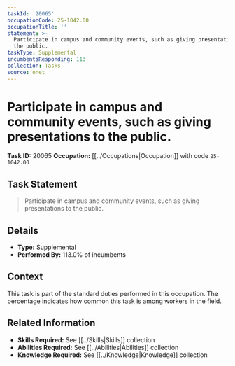 ```yaml
---
taskId: '20065'
occupationCode: 25-1042.00
occupationTitle: ''
statement: >-
  Participate in campus and community events, such as giving presentations to
  the public.
taskType: Supplemental
incumbentsResponding: 113
collection: Tasks
source: onet
---
```

# Participate in campus and community events, such as giving presentations to the public.

**Task ID:** 20065
**Occupation:** [[../Occupations|Occupation]] with code `25-1042.00`

## Task Statement

> Participate in campus and community events, such as giving presentations to the public.

## Details

- **Type:** Supplemental
- **Performed By:** 113.0% of incumbents

## Context

This task is part of the standard duties performed in this occupation. The percentage indicates how common this task is among workers in the field.

## Related Information

- **Skills Required:** See [[../Skills|Skills]] collection
- **Abilities Required:** See [[../Abilities|Abilities]] collection
- **Knowledge Required:** See [[../Knowledge|Knowledge]] collection
